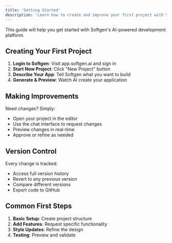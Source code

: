 ```yaml
---
title: 'Getting Started'
description: 'Learn how to create and improve your first project with Softgen'
---
```


This guide will help you get started with Softgen's AI-powered development platform.

## Creating Your First Project

1. **Login to Softgen**: Visit app.softgen.ai and sign in
2. **Start New Project**: Click "New Project" button
3. **Describe Your App**: Tell Softgen what you want to build
4. **Generate & Preview**: Watch AI create your application

## Making Improvements

Need changes? Simply:
- Open your project in the editor
- Use the chat interface to request changes
- Preview changes in real-time
- Approve or refine as needed

## Version Control

Every change is tracked:
- Access full version history
- Revert to any previous version
- Compare different versions
- Export code to GitHub

## Common First Steps

1. **Basic Setup**: Create project structure
2. **Add Features**: Request specific functionality
3. **Style Updates**: Refine the design
4. **Testing**: Preview and validate
